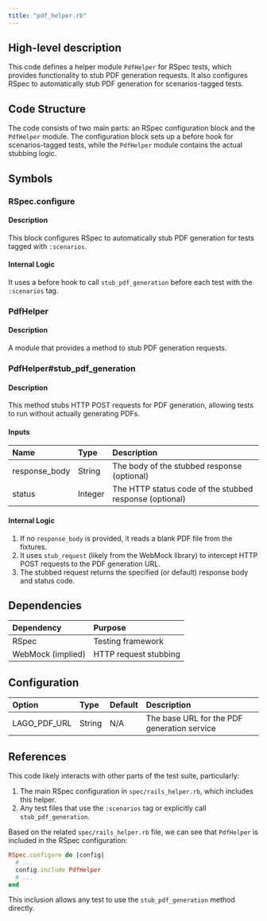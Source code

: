 ```yaml
---
title: "pdf_helper.rb"
---
```


## High-level description
This code defines a helper module `PdfHelper` for RSpec tests, which provides functionality to stub PDF generation requests. It also configures RSpec to automatically stub PDF generation for scenarios-tagged tests.

## Code Structure
The code consists of two main parts: an RSpec configuration block and the `PdfHelper` module. The configuration block sets up a before hook for scenarios-tagged tests, while the `PdfHelper` module contains the actual stubbing logic.

## Symbols

### RSpec.configure
#### Description
This block configures RSpec to automatically stub PDF generation for tests tagged with `:scenarios`.

#### Internal Logic
It uses a before hook to call `stub_pdf_generation` before each test with the `:scenarios` tag.

### PdfHelper
#### Description
A module that provides a method to stub PDF generation requests.

### PdfHelper#stub_pdf_generation
#### Description
This method stubs HTTP POST requests for PDF generation, allowing tests to run without actually generating PDFs.

#### Inputs
| Name | Type | Description |
|:-----|:-----|:------------|
| response_body | String | The body of the stubbed response (optional) |
| status | Integer | The HTTP status code of the stubbed response (optional) |

#### Internal Logic
1. If no `response_body` is provided, it reads a blank PDF file from the fixtures.
2. It uses `stub_request` (likely from the WebMock library) to intercept HTTP POST requests to the PDF generation URL.
3. The stubbed request returns the specified (or default) response body and status code.

## Dependencies
| Dependency | Purpose |
|:-----------|:--------|
| RSpec | Testing framework |
| WebMock (implied) | HTTP request stubbing |

## Configuration
| Option | Type | Default | Description |
|:-------|:-----|:--------|:------------|
| LAGO_PDF_URL | String | N/A | The base URL for the PDF generation service |

## References
This code likely interacts with other parts of the test suite, particularly:
1. The main RSpec configuration in `spec/rails_helper.rb`, which includes this helper.
2. Any test files that use the `:scenarios` tag or explicitly call `stub_pdf_generation`.

Based on the related `spec/rails_helper.rb` file, we can see that `PdfHelper` is included in the RSpec configuration:

```ruby
RSpec.configure do |config|
  # ...
  config.include PdfHelper
  # ...
end
```

This inclusion allows any test to use the `stub_pdf_generation` method directly.